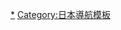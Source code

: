 {{Navbox
|name = 日本勳章
|title = [[日本勳章]]
|image = [[File:Order of the Chrysanthemum Japan.png|120px]]
|group1 = [[大勳位菊花章]]
|list1 = [[大勳位菊花章頸飾]] - [[大勳位菊花大綬章]]
|group2 = [[桐花章]]
|list2 = [[桐花章|桐花大綬章]]（[[勳一等旭日桐花大綬章]]）
|group3 = [[旭日章]] 	
|list3 = [[旭日大綬章]]（[[勳一等旭日大綬章]]） - 旭日重光章 - 旭日中綬章 - 旭日小綬章 - 旭日雙光章 - 旭日單光章
|group4 = [[瑞寶章]]
|list4 = [[瑞寶大綬章]] - 瑞寶重光章 - 瑞宝中綬章 - 瑞寶小綬章 - 瑞寶雙光章 - 瑞寶單光章
|group5 = [[寶冠章]]
|list5 = 寶冠大綬章 - 寶冠牡丹章 - 寶冠白蝶章 - 寶冠藤花章 - 寶冠杏葉章 - 寶冠波光章
|group6 = [[文化勋章 (日本)|文化勳章]]
|list6 = [[日本文化勳章獲得者列表]]
|group7 = 已廢止的勳章
|list7 = [[金鵄勳章]]
|group8 = 獲得者
|list8 = [[:Category:大勳位菊花章頸飾獲得者|大勳位菊花章頸飾獲得者]] - [[:Category:大勳位菊花大綬章獲得者|大勳位菊花大綬章獲得者]] - [[:Category:桐花大綬章獲得者|桐花大綬章獲得者]]（[[:Category:勳一等旭日桐花大綬章獲得者|勳一等旭日桐花大綬章獲得者]]） - [[:Category:旭日章獲得者|旭日章獲得者]] - [[:Category:瑞寶章獲得者|瑞寶章獲得者]] - [[:Category:寶冠章獲得者|寶冠章獲得者]] - [[:Category:文化勳章獲得者 (日本)|文化勳章獲得者]] - [[:Category:金鵄勳章獲得者|金鵄勳章獲得者]]
}}<noinclude>
[[Category:日本勳章|*]]
[[Category:日本導航模板]]</noinclude>